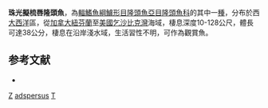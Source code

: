 {{Speciesbox
| taxon = Tautogolabrus adspersus
| binomial_authority = [[Walbaum|Walbaum]], 1792
| image = Cunner.jpg
| image_width = 250px
| status = LC
| status_system = IUCN3.1
| synonyms = *''Labrus adspersus''<br /><small>Walbaum, 1792</small>
*''Ctenolabrus brandaonis''<br /><small>Steindachner, 1867</small>
*''Tautogolabrus brandaonis''<br /><small>Steindachner, 1867</small>
}}

'''珠光擬梳唇隆頭魚'''，為[[輻鰭魚綱|輻鰭魚綱]][[鱸形目|鱸形目]][[隆頭魚亞目|隆頭魚亞目]][[隆頭魚科|隆頭魚科]]的其中一[[種|種]]，分布於西[[大西洋|大西洋]]區，從[[加拿大|加拿大]][[紐芬蘭|紐芬蘭]]至[[美國|美國]][[乞沙比克灣|乞沙比克灣]]海域，棲息深度10-128公尺，體長可達38公分，棲息在沿岸淺水域，生活習性不明，可作為觀賞魚。

==参考文献==
*{{FishBase_species|genus=Tautogolabrus|species=adspersus|year=2013|month=8}}

{{鱸形目小作品}}

{{Taxonbar}}
[[Category:觀賞魚|Z]]
[[Category:擬梳唇隆頭魚屬|adspersus]]
[[Category:1792年描述的鱼类|T]]